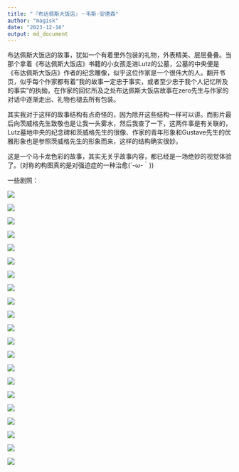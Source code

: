 ```yaml
---
title: "『布达佩斯大饭店』－韦斯·安德森"
author: "magisk"
date: "2023-12-16"
output: md_document
---
```


<!--more-->

布达佩斯大饭店的故事，犹如一个有着里外包装的礼物，外表精美、层层叠叠。当那个拿着《布达佩斯大饭店》书籍的小女孩走进Lutz的公墓，公墓的中央便是《布达佩斯大饭店》作者的纪念雕像，似乎这位作家是一个很伟大的人。翻开书页，似乎每个作家都有着"我的故事一定忠于事实，或者至少忠于我个人记忆所及的事实"的执拗，在作家的回忆所及之处布达佩斯大饭店故事在zero先生与作家的对话中逐渐走出、礼物也褪去所有包装。

其实我对于这样的故事结构有点奇怪的，因为除开这些结构一样可以讲。而影片最后向茨威格先生致敬也是让我一头雾水，然后我查了一下，这两件事是有关联的，Lutz墓地中央的纪念碑和茨威格先生的很像、作家的青年形象和Gustave先生的优雅形象也是参照茨威格先生的形象而来，这样的结构确实很妙。

这是一个马卡龙色彩的故事，其实无关乎故事内容，都已经是一场绝妙的视觉体验了。(对称的构图真的是对强迫症的一种治愈(´-ω-｀))

一些剧照：

![](/images/布达佩斯大饭店/Snipaste_2023-12-15_21-23-15.png)

![](/images/布达佩斯大饭店/Snipaste_2023-12-15_21-23-15.png)

![](/images/布达佩斯大饭店/Snipaste_2023-12-15_21-24-54.png)

![](/images/布达佩斯大饭店/Snipaste_2023-12-15_21-25-17.png)

![](/images/布达佩斯大饭店/Snipaste_2023-12-15_21-25-56.png)

![](/images/布达佩斯大饭店/Snipaste_2023-12-15_21-39-29.png)

![](/images/布达佩斯大饭店/Snipaste_2023-12-15_21-39-35.png)

![](/images/布达佩斯大饭店/Snipaste_2023-12-15_21-39-47.png)

![](/images/布达佩斯大饭店/Snipaste_2023-12-15_21-48-16.png)

![](/images/布达佩斯大饭店/Snipaste_2023-12-15_21-58-04.png)

![](/images/布达佩斯大饭店/Snipaste_2023-12-15_22-08-44.png)

![](/images/布达佩斯大饭店/Snipaste_2023-12-15_22-14-14.png)

![](/images/布达佩斯大饭店/Snipaste_2023-12-15_22-16-34.png)

![](/images/布达佩斯大饭店/Snipaste_2023-12-15_22-16-39.png)

![](/images/布达佩斯大饭店/Snipaste_2023-12-15_22-36-44.png)

![](/images/布达佩斯大饭店/Snipaste_2023-12-15_22-36-51.png)

![](/images/布达佩斯大饭店/Snipaste_2023-12-15_22-37-53.png)

![](/images/布达佩斯大饭店/Snipaste_2023-12-15_22-44-14.png)

![](/images/布达佩斯大饭店/Snipaste_2023-12-15_22-52-00.png)

![](/images/布达佩斯大饭店/Snipaste_2023-12-15_22-53-30.png)

![](/images/布达佩斯大饭店/Snipaste_2023-12-15_22-54-50.png)